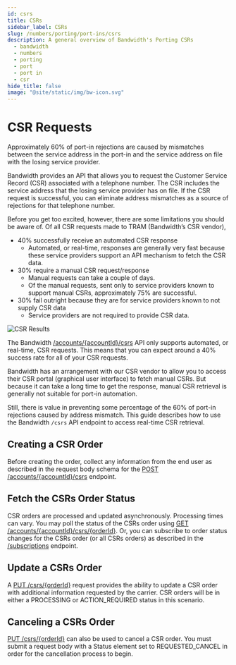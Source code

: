 ```yaml
---
id: csrs
title: CSRs
sidebar_label: CSRs
slug: /numbers/porting/port-ins/csrs
description: A general overview of Bandwidth's Porting CSRs
  - bandwidth
  - numbers
  - porting
  - port
  - port in
  - csr
hide_title: false
image: "@site/static/img/bw-icon.svg"
---
```


# CSR Requests

Approximately 60% of port-in rejections are caused by mismatches between the service address in the port-in and the service address on file with the losing service provider.

Bandwidth provides an API that allows you to request the Customer Service Record (CSR) associated with a telephone number. The CSR includes the service address that the losing service provider has on file. If the CSR request is successful, you can eliminate address mismatches as a source of rejections for that telephone number.

Before you get too excited, however, there are some limitations you should be aware of. Of all CSR requests made to TRAM (Bandwidth’s CSR vendor),

- 40% successfully receive an automated CSR response
  - Automated, or real-time, responses are generally very fast because these service providers support an API mechanism to fetch the CSR data.
- 30% require a manual CSR request/response
  - Manual requests can take a couple of days.
  - Of the manual requests, sent only to service providers known to support manual CSRs, approximately 75% are successful.
- 30% fail outright because they are for service providers known to not supply CSR data
  - Service providers are not required to provide CSR data.

![CSR Results](@site/static/img/docs-diagrams/numbers/porting/CSRBreakdown.png)

The Bandwidth [/accounts/{accountId}/csrs](/apis/numbers/#operation/CreateCsrOrder/) API only supports automated, or real-time, CSR requests. This means that you can expect around a 40% success rate for all of your CSR requests.

Bandwidth has an arrangement with our CSR vendor to allow you to access their CSR portal (graphical user interface) to fetch manual CSRs. But because it can take a long time to get the response, manual CSR retrieval is generally not suitable for port-in automation.

Still, there is value in preventing some percentage of the 60% of port-in rejections caused by address mismatch. This guide describes how to use the Bandwidth `/csrs` API endpoint to access real-time CSR retrieval.

## Creating a CSR Order

Before creating the order, collect any information from the end user as described in the request body schema for the [POST /accounts/{accountId}/csrs](/apis/numbers/#operation/CreateCsrOrder/) endpoint.

## Fetch the CSRs Order Status

CSR orders are processed and updated asynchronously. Processing times can vary. You may poll the status of the CSRs order using [GET /accounts/{accountId}/csrs/{orderId}](/apis/numbers/#operation/ReadCsrOrder/). Or, you can subscribe to order status changes for the CSRs order (or all CSRs orders) as described in the [/subscriptions](/apis/numbers/#tag/Subscriptions/operation/CreateSubscriptions/) endpoint.

## Update a CSRs Order

A [PUT /csrs/{orderId}](/apis/numbers/#operation/UpdateCsrOrder/) request provides the ability to update a CSR order with additional information requested by the carrier. CSR orders will be in either a PROCESSING or ACTION_REQUIRED status in this scenario.

## Canceling a CSRs Order

[PUT /csrs/{orderId}](/apis/numbers/#operation/UpdateCsrOrder/) can also be used to cancel a CSR order. You must submit a request body with a Status element set to REQUESTED_CANCEL in order for the cancellation process to begin.
